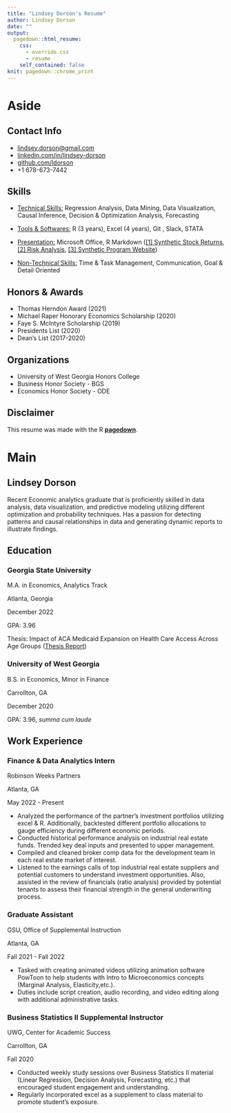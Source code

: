 ```yaml
---
title: "Lindsey Dorson's Resume"
author: Lindsey Dorson
date: ""
output:
  pagedown::html_resume:
    css:
      - override.css
      - resume
    self_contained: false
knit: pagedown::chrome_print
---
```


# Aside

## Contact Info {#contact}

-   <i class="fa fa-envelope"></i> [lindsey.dorson\@gmail.com](mailto:lindsey.dorson@gmail.com){.email}
-   <i class="fa fa-linkedin"></i> [linkedin.com/in/lindsey-dorson](https://www.linkedin.com/in/lindsey-dorson)
-   <i class="fa fa-github"></i> [github.com/ldorson](https://github.com/ldorson)
-   <i class="fa fa-phone"></i> +1 678-673-7442

## Skills {#skills}

-   [Technical Skills:]{.underline} Regression Analysis, Data Mining, Data Visualization, Causal Inference, Decision & Optimization Analysis, Forecasting

-   [Tools & Softwares:]{.underline} R (3 years), Excel (4 years), Git , Slack, STATA

-   [Presentation:]{.underline} Microsoft Office, R Markdown ([[1] Synthetic Stock Returns](https://github.com/ldorson/Financial-Econometrics), [[2] Risk Analysis](https://github.com/ldorson/Risk-Analysis-Using-Econometric-Models), [[3] Synthetic Program Website](https://ldorson.github.io/ProgramEval_website/))

-   [Non-Technical Skills:]{.underline} Time & Task Management, Communication, Goal & Detail Oriented

## Honors & Awards {#honors}

-   Thomas Herndon Award (2021)
-   Michael Raper Honorary Economics Scholarship (2020)
-   Faye S. McIntyre Scholarship (2019)
-   Presidents List (2020)
-   Dean's List (2017-2020)

## Organizations {#organ}

-   University of West Georgia Honors College
-   Business Honor Society - BGS
-   Economics Honor Society - ODE

## Disclaimer {#disclaimer}

This resume was made with the R [**pagedown**](https://github.com/rstudio/pagedown).

# Main

## Lindsey Dorson {#title}

Recent Economic analytics graduate that is proficiently skilled in data analysis, data visualization, and predictive modeling utilizing different optimization and probability techniques. Has a passion for detecting patterns and causal relationships in data and generating dynamic reports to illustrate findings.

## Education {data-icon="graduation-cap" data-concise="true"}

### Georgia State University

M.A. in Economics, Analytics Track

Atlanta, Georgia

December 2022

GPA: 3.96

Thesis: Impact of ACA Medicaid Expansion on Health Care Access Across Age Groups ([Thesis Report](https://github.com/ldorson/Capstone-ACA/blob/2362825a6bee10058f9d777fcb5365aa65c3b081/GSU%20Capstone%20Report.pdf))

### University of West Georgia

B.S. in Economics, Minor in Finance

Carrollton, GA

December 2020

GPA: 3.96, *summa cum laude*

## Work Experience {data-icon="laptop"}

### Finance & Data Analytics Intern

Robinson Weeks Partners

Atlanta, GA

May 2022 - Present

-   Analyzed the performance of the partner's investment portfolios utilizing excel & R. Additionally, backtested different portfolio allocations to gauge efficiency during different economic periods.
-   Conducted historical performance analysis on industrial real estate funds. Trended key deal inputs and presented to upper management.
-   Compiled and cleaned broker comp data for the development team in each real estate market of interest.
-   Listened to the earnings calls of top industrial real estate suppliers and potential customers to understand investment opportunities. Also, assisted in the review of financials (ratio analysis) provided by potential tenants to assess their financial strength in the general underwriting process.

### Graduate Assistant

GSU, Office of Supplemental Instruction

Atlanta, GA

Fall 2021 - Fall 2022

-   Tasked with creating animated videos utilizing animation software PowToon to help students with Intro to Microeconomics concepts (Marginal Analysis, Elasticity,etc.).
-   Duties include script creation, audio recording, and video editing along with additional administrative tasks.

### Business Statistics II Supplemental Instructor

UWG, Center for Academic Success

Carrollton, GA

Fall 2020

-   Conducted weekly study sessions over Business Statistics II material (Linear Regression, Decision Analysis, Forecasting, etc.) that encouraged student engagement and understanding.
-   Regularly incorporated excel as a supplement to class material to promote student's exposure.
